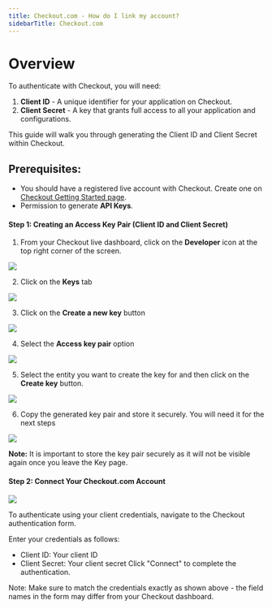 ```yaml
---
title: Checkout.com - How do I link my account?
sidebarTitle: Checkout.com
---
```




# Overview

To authenticate with Checkout, you will need:
1. **Client ID** - A unique identifier for your application on Checkout.
2. **Client Secret** - A key that grants full access to all your application and configurations.

This guide will walk you through generating the Client ID and Client Secret within Checkout.


## Prerequisites:
- You should have a registered live account with Checkout. Create one on [Checkout Getting Started page](https://checkout.com/).
- Permission to generate **API Keys**.

#### Step 1: Creating an Access Key Pair (Client ID and Client Secret)

1. From your Checkout live dashboard, click on the **Developer** icon at the top right corner of the screen.

<img src="/integrations/all/checkout-com/checkout-com_developer_settings.png" />

2. Click on the **Keys** tab

<img src="/integrations/all/checkout-com/checkout-com_select_keys_tab.png" />

3. Click on the **Create a new key** button

<img src="/integrations/all/checkout-com/checkout-com_create_new_api_key.png" />

4. Select the **Access key pair** option

<img src="/integrations/all/checkout-com/checkout-com_select_key_pair.png" />

5. Select the entity you want to create the key for and then click on the **Create key** button.

<img src="/integrations/all/checkout-com/checkout-com_create_api_key.png" />

6. Copy the generated key pair and store it securely. You will need it for the next steps

<img src="/integrations/all/checkout-com/checkout-com_copy_keys.png" />

**Note:** It is important to store the key pair securely as it will not be visible again once you leave the Key page.


#### Step 2: Connect Your Checkout.com Account

<img src="/integrations/all/checkout-com/connect_ui.png" />

To authenticate using your client credentials, navigate to the Checkout authentication form.

Enter your credentials as follows:
- Client ID: Your client ID
- Client Secret: Your client secret
Click "Connect" to complete the authentication.

Note: Make sure to match the credentials exactly as shown above - the field names in the form may differ from your Checkout dashboard.

